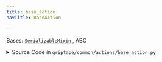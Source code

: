 ```yaml
---
title: base_action
navTitle: BaseAction

---
```


<span id="griptape.common.actions.base_action.BaseAction"></span>

Bases:
 [`SerializableMixin`](../../mixins/serializable_mixin.mdx#griptape.mixins.serializable_mixin.SerializableMixin "SerializableMixin (griptape.mixins.serializable_mixin.SerializableMixin)")
, <span title="abc.ABC">ABC</span>

<details><summary>Source Code in <code>griptape&#47;common&#47;actions&#47;base_action.py</code></summary>

```python
class BaseAction(SerializableMixin, ABC): ...
```

</details>
